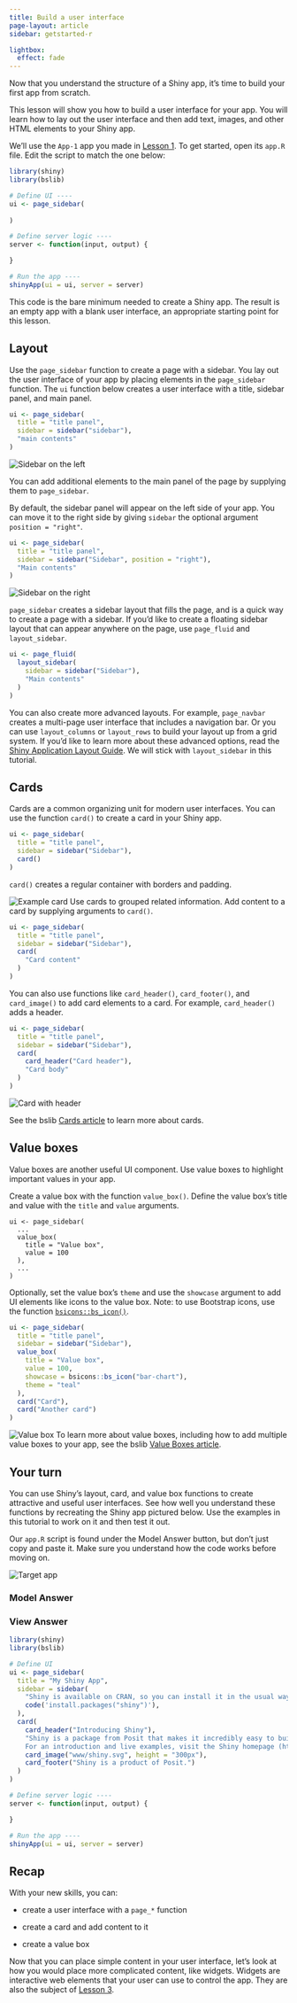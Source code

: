 ```yaml
---
title: Build a user interface
page-layout: article
sidebar: getstarted-r

lightbox:
  effect: fade
---
```


Now that you understand the structure of a Shiny app, it's time to build your first app from scratch.

This lesson will show you how to build a user interface for your app. You will learn how to lay out the user interface and then add text, images, and other HTML elements to your Shiny app.

We'll use the `App-1` app you made in [Lesson 1](../lesson1/). To get started, open its `app.R` file. Edit the script to match the one below:

```r
library(shiny)
library(bslib)

# Define UI ----
ui <- page_sidebar(
 
)

# Define server logic ----
server <- function(input, output) {

}

# Run the app ----
shinyApp(ui = ui, server = server)
```

This code is the bare minimum needed to create a Shiny app. The result is an empty app with a blank user interface, an appropriate starting point for this lesson.


## Layout

Use the `page_sidebar` function to create a page with a sidebar. You lay out the user interface of your app by placing elements in the `page_sidebar` function. The `ui` function below creates a user interface with a title, sidebar panel, and main panel.

```r
ui <- page_sidebar(
  title = "title panel",
  sidebar = sidebar("sidebar"),
  "main contents"
)
```

:::{.border .my-5}
![](images/sidebar-layout1.png){title="Sidebar on the left" fig-alt="Sidebar on the left of the Shiny app" .lightbox }
:::

You can add additional elements to the main panel of the page by supplying them to `page_sidebar`.

By default, the sidebar panel will appear on the left side of your app. You can move it to the right side by giving `sidebar` the optional argument `position = "right"`.

```r
ui <- page_sidebar(
  title = "title panel",
  sidebar = sidebar("Sidebar", position = "right"),
  "Main contents"
)
```

:::{.border .my-5}
![](images/sidebar-layout2.png){title="Sidebar on the right" fig-alt="Sidebar on the right of the Shiny app" .lightbox }
:::

`page_sidebar` creates a sidebar layout that fills the page, and is a quick way to create a page with a sidebar. If you'd like to create a floating sidebar layout that can appear anywhere on the page, use `page_fluid` and `layout_sidebar`. 

```r
ui <- page_fluid(
  layout_sidebar(
    sidebar = sidebar("Sidebar"),
    "Main contents"
  )   
)
```


You can also create more advanced layouts. For example, `page_navbar` creates a multi-page user interface that includes a navigation bar. Or you can use `layout_columns` or `layout_rows` to build your layout up from a grid system. If you'd like to learn more about these advanced options, read the [Shiny Application Layout Guide](/articles/layout-guide.html). We will stick with `layout_sidebar` in this tutorial.

## Cards

Cards are a common organizing unit for modern user interfaces. You can use the function `card()` to create a card in your Shiny app. 

```r
ui <- page_sidebar(
  title = "title panel",
  sidebar = sidebar("Sidebar"),
  card()
)
```

`card()` creates a regular container with borders and padding.

![](images/card.png){title="Example card" fig-alt="Example card" .lightbox .border .my-5}
Use cards to grouped related information. Add content to a card by supplying arguments to `card()`.

```r
ui <- page_sidebar(
  title = "title panel",
  sidebar = sidebar("Sidebar"),
  card(
    "Card content"
  )
)
```

You can also use functions like `card_header()`, `card_footer()`, and `card_image()` to add card elements to a card. For example, `card_header()` adds a header.

```r
ui <- page_sidebar(
  title = "title panel",
  sidebar = sidebar("Sidebar"),
  card(
    card_header("Card header"),
    "Card body"
  )
)
```

![](images/card-header.png){title="Card with header" fig-alt="Shiny app with a card that includes a card header." .lightbox .border .my-5}

See the bslib [Cards article](https://rstudio.github.io/bslib/articles/cards/) to learn more about cards.

## Value boxes

Value boxes are another useful UI component. Use value boxes to highlight important values in your app.

Create a value box with the function `value_box()`. Define the value box's title and value with the `title` and `value` arguments. 

```
ui <- page_sidebar(
  ...
  value_box(
    title = "Value box",
    value = 100
  ),
  ...
)
```

Optionally, set the value box's `theme` and use the `showcase` argument to add UI elements like icons to the value box. Note: to use Bootstrap icons, use the function [`bsicons::bs_icon()`](https://rstudio.github.io/bsicons/reference/bs_icon.html).

```r
ui <- page_sidebar(
  title = "title panel",
  sidebar = sidebar("Sidebar"),
  value_box(
    title = "Value box",
    value = 100,
    showcase = bsicons::bs_icon("bar-chart"),
    theme = "teal"
  ),
  card("Card"),
  card("Another card")
)
```

![](images/value-box.png){title="Value box" fig-alt="Shiny app with a value box and two cards." .lightbox .border .my-5}
To learn more about value boxes, including how to add multiple value boxes to your app, see the bslib [Value Boxes article](https://rstudio.github.io/bslib/articles/value-boxes/index.html). 

## Your turn

You can use Shiny's layout, card, and value box functions to create attractive and useful user interfaces. See how well you understand these functions by recreating the Shiny app pictured below. Use the examples in this tutorial to work on it and then test it out.

Our `app.R` script is found under the Model Answer button, but don't just copy and paste it. Make sure you understand how the code works before moving on.

![](images/my-shiny-app.png){title="Target app" fig-alt="Example Shiny app" .lightbox .border .my-5}

### Model Answer

::: {.callout-note collapse="true"}
### View Answer

```r
library(shiny)
library(bslib)

# Define UI
ui <- page_sidebar(
  title = "My Shiny App",
  sidebar = sidebar(
    "Shiny is available on CRAN, so you can install it in the usual way from your R console:",
    code('install.packages("shiny")'),
  ),
  card(
    card_header("Introducing Shiny"),
    "Shiny is a package from Posit that makes it incredibly easy to build interactive web applications with R.
    For an introduction and live examples, visit the Shiny homepage (https://shyr-test-center.netlify.app).",
    card_image("www/shiny.svg", height = "300px"),
    card_footer("Shiny is a product of Posit.")
  )
)

# Define server logic ----
server <- function(input, output) {

}

# Run the app ----
shinyApp(ui = ui, server = server)
```

:::


## Recap

With your new skills, you can:

* create a user interface with a `page_*` function

* create a card and add content to it

* create a value box

Now that you can place simple content in your user interface, let's look at how you would place more complicated content, like widgets. Widgets are interactive web elements that your user can use to control the app. They are also the subject of [Lesson 3](../lesson3/).
